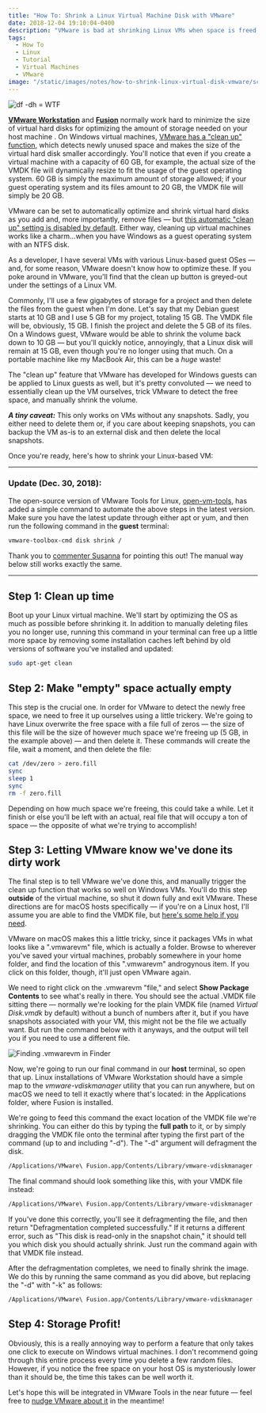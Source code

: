```yaml
---
title: "How To: Shrink a Linux Virtual Machine Disk with VMware"
date: 2018-12-04 19:10:04-0400
description: "VMware is bad at shrinking Linux VMs when space is freed up. How to optimize and shrink virtual disks."
tags:
  - How To
  - Linux
  - Tutorial
  - Virtual Machines
  - VMware
image: "/static/images/notes/how-to-shrink-linux-virtual-disk-vmware/screen-shot-2018-12-07-at-2-04-04-pm.png"
---
```


![`df -dh` = WTF](../public/static/images/notes/how-to-shrink-linux-virtual-disk-vmware/screen-shot-2018-12-07-at-2-04-04-pm.png)

**[VMware Workstation](https://www.vmware.com/products/workstation-pro.html)** and **[Fusion](https://www.vmware.com/products/fusion.html)** normally work hard to minimize the size of virtual hard disks for optimizing the amount of storage needed on your host machine . On Windows virtual machines, [VMware has a "clean up" function](https://docs.vmware.com/en/VMware-Fusion/11/com.vmware.fusion.using.doc/GUID-6BB29187-F47F-41D1-AD92-1754036DACD9.html), which detects newly unused space and makes the size of the virtual hard disk smaller accordingly. You'll notice that even if you create a virtual machine with a capacity of 60 GB, for example, the actual size of the VMDK file will dynamically resize to fit the usage of the guest operating system. 60 GB is simply the maximum amount of storage allowed; if your guest operating system and its files amount to 20 GB, the VMDK file will simply be 20 GB.

VMware can be set to automatically optimize and shrink virtual hard disks as you add and, more importantly, remove files — but [this automatic "clean up" setting is disabled by default](https://docs.vmware.com/en/VMware-Fusion/11/com.vmware.fusion.using.doc/GUID-6BB29187-F47F-41D1-AD92-1754036DACD9.html). Either way, cleaning up virtual machines works like a charm...when you have Windows as a guest operating system with an NTFS disk.

As a developer, I have several VMs with various Linux-based guest OSes — and, for some reason, VMware doesn't know how to optimize these. If you poke around in VMware, you'll find that the clean up button is greyed-out under the settings of a Linux VM.

Commonly, I'll use a few gigabytes of storage for a project and then delete the files from the guest when I'm done. Let's say that my Debian guest starts at 10 GB and I use 5 GB for my project, totaling 15 GB. The VMDK file will be, obviously, 15 GB. I finish the project and delete the 5 GB of its files. On a Windows guest, VMware would be able to shrink the volume back down to 10 GB — but you'll quickly notice, annoyingly, that a Linux disk will remain at 15 GB, even though you're no longer using that much. On a portable machine like my MacBook Air, this can be a _huge_ waste!

The "clean up" feature that VMware has developed for Windows guests can be applied to Linux guests as well, but it's pretty convoluted — we need to essentially clean up the VM ourselves, trick VMware to detect the free space, and manually shrink the volume.

**_A tiny caveat:_** This only works on VMs without any snapshots. Sadly, you either need to delete them or, if you care about keeping snapshots, you can backup the VM as-is to an external disk and then delete the local snapshots.

Once you're ready, here's how to shrink your Linux-based VM:

---

### Update (Dec. 30, 2018):

The open-source version of VMware Tools for Linux, [open-vm-tools](https://github.com/vmware/open-vm-tools), has added a simple command to automate the above steps in the latest version. Make sure you have the latest update through either apt or yum, and then run the following command in the **guest** terminal:

```bash
vmware-toolbox-cmd disk shrink /
```

Thank you to [commenter Susanna](https://jake.wordpress.com/2018/12/04/how-to-shrink-linux-virtual-disk-vmware/#comment-21) for pointing this out! The manual way below still works exactly the same.

---

## Step 1: Clean up time

Boot up your Linux virtual machine. We'll start by optimizing the OS as much as possible before shrinking it. In addition to manually deleting files you no longer use, running this command in your terminal can free up a little more space by removing some installation caches left behind by old versions of software you've installed and updated:

```bash
sudo apt-get clean
```

## Step 2: Make "empty" space actually empty

This step is the crucial one. In order for VMware to detect the newly free space, we need to free it up ourselves using a little trickery. We're going to have Linux overwrite the free space with a file full of zeros — the size of this file will be the size of however much space we're freeing up (5 GB, in the example above) — and then delete it. These commands will create the file, wait a moment, and then delete the file:

```bash
cat /dev/zero > zero.fill
sync
sleep 1
sync
rm -f zero.fill
```

Depending on how much space we're freeing, this could take a while. Let it finish or else you'll be left with an actual, real file that will occupy a ton of space — the opposite of what we're trying to accomplish!

## Step 3: Letting VMware know we've done its dirty work

The final step is to tell VMware we've done this, and manually trigger the clean up function that works so well on Windows VMs. You'll do this step **outside** of the virtual machine, so shut it down fully and exit VMware. These directions are for macOS hosts specifically — if you're on a Linux host, I'll assume you are able to find the VMDK file, but [here's some help if you need](https://www.howtogeek.com/112674/how-to-find-files-and-folders-in-linux-using-the-command-line/).

VMware on macOS makes this a little tricky, since it packages VMs in what looks like a ".vmwarevm" file, which is actually a folder. Browse to wherever you've saved your virtual machines, probably somewhere in your home folder, and find the location of this ".vmwarevm" androgynous item. If you click on this folder, though, it'll just open VMware again.

We need to right click on the .vmwarevm "file," and select **Show Package Contents** to see what's really in there. You should see the actual .VMDK file sitting there — normally we're looking for the plain VMDK file (named _Virtual Disk.vmdk_ by default) without a bunch of numbers after it, but if you have snapshots associated with your VM, this might not be the file we actually want. But run the command below with it anyways, and the output will tell you if you need to use a different file.

![Finding .vmwarevm in Finder](../public/static/images/notes/how-to-shrink-linux-virtual-disk-vmware/screen-shot-2018-12-07-at-1-58-42-pm.png)

Now, we're going to run our final command in our **host** terminal, so open that up. Linux installations of VMware Workstation should have a simple map to the _vmware-vdiskmanager_ utility that you can run anywhere, but on macOS we need to tell it exactly where that's located: in the Applications folder, where Fusion is installed.

We're going to feed this command the exact location of the VMDK file we're shrinking. You can either do this by typing the **full path** to it, or by simply dragging the VMDK file onto the terminal after typing the first part of the command (up to and including "-d"). The "-d" argument will defragment the disk.

```bash
/Applications/VMware\ Fusion.app/Contents/Library/vmware-vdiskmanager -d <path to your .VMDK file>
```

The final command should look something like this, with your VMDK file instead:

```bash
/Applications/VMware\ Fusion.app/Contents/Library/vmware-vdiskmanager -d /Users/jake/Documents/Virtual\ Machines/Debian9.vmwarevm/Virtual\ Disk.vmdk
```

If you've done this correctly, you'll see it defragmenting the file, and then return "Defragmentation completed successfully." If it returns a different error, such as "This disk is read-only in the snapshot chain," it should tell you which disk you should actually shrink. Just run the command again with that VMDK file instead.

After the defragmentation completes, we need to finally shrink the image. We do this by running the same command as you did above, but replacing the "-d" with "-k" as follows:

```bash
/Applications/VMware\ Fusion.app/Contents/Library/vmware-vdiskmanager -k <path to the same .VMDK file>
```

## Step 4: Storage Profit!

Obviously, this is a really annoying way to perform a feature that only takes one click to execute on Windows virtual machines. I don't recommend going through this entire process every time you delete a few random files. However, if you notice the free space on your host OS is mysteriously lower than it should be, the time this takes can be well worth it.

Let's hope this will be integrated in VMware Tools in the near future — feel free to [nudge VMware about it](https://my.vmware.com/group/vmware/get-help?p_p_id=getHelp_WAR_itsupport&p_p_lifecycle=0&_getHelp_WAR_itsupport_execution=e1s2) in the meantime!
